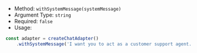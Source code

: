 * Method: `withSystemMessage(systemMessage)`
* Argument Type: `string`
* Required: `false`
* Usage:

```js
const adapter = createChatAdapter()
    .withSystemMessage('I want you to act as a customer support agent.');
```

